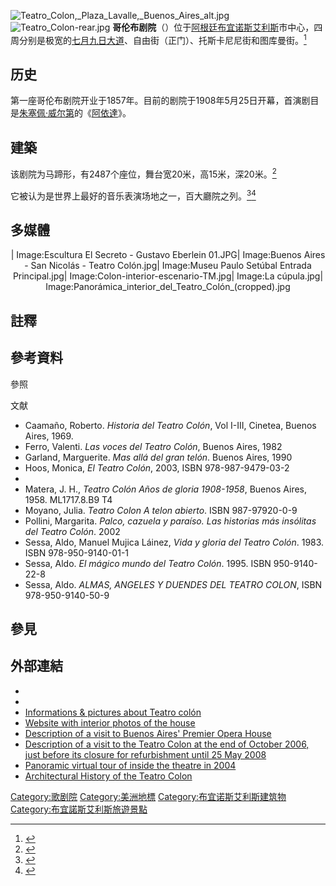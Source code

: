 {{Infobox building
|name                = 哥伦布剧院
|image               = Teatro Colón, Buenos Aires.jpg
|caption=<br /><center>{{Location map|Argentina Buenos Aires City|width=|float=center|caption=|label=|position=right|lat_deg=34|lat_min=36|lat_sec=06|lat_dir=S|lon_deg=58|lon_min=23|lon_sec=07|lon_dir=W}}在布宜诺斯艾利斯的位置</center>
|building_type       =
|architectural_style =
|structural_system   = 混凝土
|location            = [[布宜诺斯艾利斯|布宜诺斯艾利斯]]
|start_date          = 1889年
|completion_date     = 1908年
|height              = 28米
|diameter            = 58米
|opened              = {{Start date and age|1908}}
|main_contractors    =
|architect           = Francesco Tamburini
|structural_engineer =
|embedded            =
|website             = {{Official website|http://www.teatrocolon.org.ar/en/}}
}}

[[File:Teatro_Colon,_Plaza_Lavalle,_Buenos_Aires_alt.jpg|thumb]]
[[File:Teatro_Colon-rear.jpg|thumb]]
'''哥伦布剧院'''（{{lang-es|Teatro Colón}}）位于[[阿根廷|阿根廷]][[布宜诺斯艾利斯|布宜诺斯艾利斯]]市中心，四周分别是极宽的[[七月九日大道|七月九日大道]]、自由街（正门）、托斯卡尼尼街和图库曼街。{{NoteTag|这个地点曾经是布宜诺斯艾利斯西部铁路的公园广场车站。}}<ref>{{Cite web |url=http://www.teatrocolon.org.ar/English/history.htm |title=History of the Colón Theatre (in English) |accessdate=2011-03-31 |archive-date=2008-05-17 |archive-url=https://web.archive.org/web/20080517070546/http://www.teatrocolon.org.ar/English/history.htm |dead-url=yes }}</ref>

== 历史 ==
第一座哥伦布剧院开业于1857年。目前的剧院于1908年5月25日开幕，首演剧目是[[朱塞佩·威尔第|朱塞佩·威尔第]]的《[[阿依達|阿依達]]》。 

== 建築 ==
该剧院为马蹄形，有2487个座位，舞台宽20米，高15米，深20米。<ref>{{Cite web |url=http://www.teatrocolon.org.ar/inicio.htm |title=Official website |accessdate=2011-03-31 |archive-date=2008-05-13 |archive-url=https://web.archive.org/web/20080513191520/http://www.teatrocolon.org.ar/inicio.htm |dead-url=yes }}</ref>

它被认为是世界上最好的音乐表演场地之一，百大廳院之列。{{NoteTag|馬歇爾·隆（Marshall Long）則主張此院是世界五佳，另外四处是[[柏林音乐厅|柏林音乐厅]]、维也纳[[金色大厅|金色大厅]]、[[阿姆斯特丹音乐厅|阿姆斯特丹音乐厅]]和[[波士顿交响大厅|波士顿交响大厅]]。<ref name="Long">[http://mlacoustics.com/PDF/Shoebox.pdf Long, Marshall, "What is So Special About Shoebox Halls? Envelopment, Envelopment, Envelopment", ''Acoustics Today'', April 2009, pp.21-25] {{Wayback|url=http://mlacoustics.com/PDF/Shoebox.pdf |date=20170808081005 }}.</ref>}}<ref>{{Cite book|title=''Concert Halls and Opera Houses: Music, Acoustics, and Architecture''.|last=Beranek|first=Leo|publisher=Springer|year=2003|isbn=978-0387955247|edition=2nd edition}}</ref><ref>{{Cite magazine|title=''Opera Now''|work="Restoration Drama"|last=Lynn|first=Karyl Charna|publisher=|year=2010|isbn=978-7-80103-136-5|location=London|page=30|quote="... acoustics (have) the greatest defect: its acoustics are perfect! Imagine what this signifies for the singer: if one sings something bad, one notices immediately."}}</ref>

== 多媒體 ==
<center>
<gallery perrow=3 widths=170px heights=170px>
|
Image:Escultura El Secreto - Gustavo Eberlein 01.JPG|
Image:Buenos Aires - San Nicolás - Teatro Colón.jpg|
Image:Museu Paulo Setúbal Entrada Principal.jpg|
Image:Colon-interior-escenario-TM.jpg|
Image:La cúpula.jpg|
Image:Panorámica_interior_del_Teatro_Colón_(cropped).jpg
</gallery>
</center>

== 註釋 ==
{{NoteFoot}}

== 參考資料 ==
;參照
{{reflist}}

;文献
* Caamaño, Roberto. ''Historia del Teatro Colón'', Vol I-III, Cinetea, Buenos Aires, 1969.
* Ferro, Valenti. ''Las voces del Teatro Colón'', Buenos Aires, 1982
* Garland, Marguerite. ''Mas allá del gran telón''. Buenos Aires, 1990
* Hoos, Monica, ''El Teatro Colón'', 2003, ISBN 978-987-9479-03-2
* {{Cite magazine|title=''Opera Now''|work="Restoration Drama"|last=Lynn|first=Karyl Charna|publisher=|year=2010|isbn=978-7-80103-136-5|location=London|pages=28–30}}
* Matera, J. H., ''Teatro Colón Años de gloria 1908-1958'', Buenos Aires, 1958. ML1717.8.B9 T4
* Moyano, Julia. ''Teatro Colon A telon abierto''. ISBN 987-97920-0-9
* Pollini, Margarita. ''Palco, cazuela y paraíso. Las historias más insólitas del Teatro Colón''. 2002
* Sessa, Aldo, Manuel Mujica Láinez, ''Vida y gloria del Teatro Colón''. 1983. ISBN 978-950-9140-01-1
* Sessa, Aldo. ''El mágico mundo del Teatro Colón''. 1995. ISBN 950-9140-22-8
* Sessa, Aldo. ''ALMAS, ANGELES Y DUENDES DEL TEATRO COLON'', ISBN 978-950-9140-50-9

== 參見 ==
{{Portal box|南美洲|建築}}

== 外部連結 ==
{{Commonscat|Teatro_Colón}}
* {{Official website|http://www.teatrocolon.org.ar}}{{es icon}}
* {{Wayback|url=http://www.teatrocolon.org.ar/ |date=20051223234123 }}{{es icon}}
* [https://web.archive.org/web/20110716064543/http://www.sibaires.com/photoguide/page/colon.html Informations & pictures about Teatro colón]{{en icon}}
* [https://web.archive.org/web/19961226182118/http://colon.is.com.ar/ Website with interior photos of the house]{{es icon}}
* [http://gosouthamerica.about.com/cs/southamerica/a/ArgTeatroColon.htm  Description of a visit to Buenos Aires' Premier Opera House]{{Wayback|url=http://gosouthamerica.about.com/cs/southamerica/a/ArgTeatroColon.htm |date=20160303181759 }}{{en icon}}
* [http://www.buenostours.com/teatro-colon Description of a visit to the Teatro Colon at the end of October 2006, just before its closure for refurbishment until 25 May 2008]{{Wayback|url=http://www.buenostours.com/teatro-colon |date=20201130235537 }}{{en icon}}
* [https://web.archive.org/web/20160730200212/http://www.360travelguide.com/360VirtualTour.asp?iCode=bue16 Panoramic virtual tour of inside the theatre in 2004]{{en icon}}
* [http://landingpadba.com/short-story-teatro-colon/2/ Architectural History of the Teatro Colon]{{Wayback|url=http://landingpadba.com/short-story-teatro-colon/2/ |date=20160310002123 }}{{en icon}}

{{Authority control}}

[[Category:歌剧院|Category:歌剧院]]
[[Category:美洲地標|Category:美洲地標]]
[[Category:布宜诺斯艾利斯建筑物|Category:布宜诺斯艾利斯建筑物]]
[[Category:布宜諾斯艾利斯旅遊景點|Category:布宜諾斯艾利斯旅遊景點]]